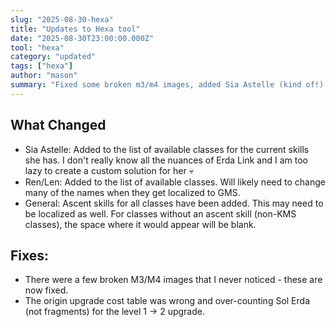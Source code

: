 ```yaml
---
slug: "2025-08-30-hexa"
title: "Updates to Hexa tool"
date: "2025-08-30T23:00:00.000Z"
tool: "hexa"
category: "updated"
tags: ["hexa"]
author: "mason"
summary: "Fixed some broken m3/m4 images, added Sia Astelle (kind of!), Len, and Ascent Skills"
---
```


## What Changed 

- Sia Astelle: Added to the list of available classes for the current skills she has. I don't really know all the nuances of Erda Link and I am too lazy to create a custom solution for her 💀
- Ren/Len: Added to the list of available classes. Will likely need to change many of the names when they get localized to GMS.
- General: Ascent skills for all classes have been added. This may need to be localized as well. For classes without an ascent skill (non-KMS classes), the space where it would appear will be blank.

## Fixes:

- There were a few broken M3/M4 images that I never noticed - these are now fixed.
- The origin upgrade cost table was wrong and over-counting Sol Erda (not fragments) for the level 1 -> 2 upgrade.
